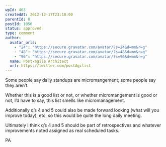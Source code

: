 ```yaml
---
wpId: 463
createdAt: 2012-12-17T23:18:00
parentId: 0
postId: 1056
status: approved
type: comment
author:
  avatar_urls:
    - "24": "https://secure.gravatar.com/avatar/?s=24&d=mm&r=g"
    - "48": "https://secure.gravatar.com/avatar/?s=48&d=mm&r=g"
    - "96": "https://secure.gravatar.com/avatar/?s=96&d=mm&r=g"
  name: Post-agile Architect
  url: https://twitter.com/postAgilist
---
```


Some people say daily standups are micromangement; some people say they aren’t.

Whether this is a good list or not, or whether micromangement is good or not, I’d have to say, this list smells like micromanagement.

Additionally q’s 4 and 5 could also be made forward looking (what will you improve today), etc, so this would be quite the long daily meeting.

Ultimately I think q’s 4 and 5 should be part of retrospectives and whatever improvements noted assigned as real scheduled tasks.

PA